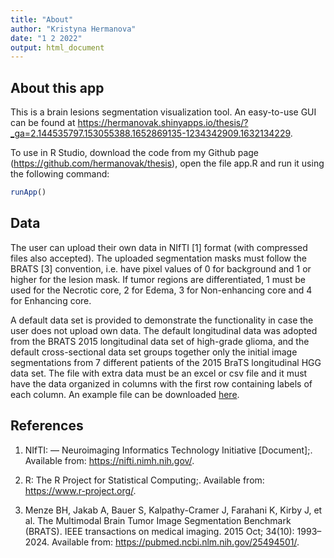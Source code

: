 ```yaml
---
title: "About"
author: "Kristyna Hermanova"
date: "1 2 2022"
output: html_document
---
```


## About this app

This is a brain lesions segmentation visualization tool. An easy-to-use GUI can be found at <https://hermanovak.shinyapps.io/thesis/?_ga=2.144535797.153055388.1652869135-1234342909.1632134229>. 

To use in R Studio, download the code from my Github page (<https://github.com/hermanovak/thesis>), open the file app.R and run it using the following command:

```r
runApp()
```

## Data

The user can upload their own data in NIfTI [1] format (with compressed files also accepted). The uploaded segmentation masks must follow the BRATS [3] convention, i.e. have pixel values of 0 for background and 1 or higher for the lesion mask. If tumor regions are differentiated, 1 must be used for the Necrotic core, 2 for Edema, 3 for Non-enhancing core and 4 for Enhancing core. 

A default data set is provided to demonstrate the functionality in case the user does not upload own data. The default longitudinal data was adopted from the BRATS 2015 longitudinal data set of high-grade glioma, and the default cross-sectional data set groups together only the initial image segmentations from 7 different patients of the 2015 BraTS longitudinal HGG data set.
The file with extra data must be an excel or csv file and it must have the data organized in columns with the first row containing labels of each column. An example file can be downloaded [here](./scores.csv).

## References
1. NIfTI: — Neuroimaging Informatics Technology Initiative [Document];. Available from: <https://nifti.nimh.nih.gov/>.

2. R: The R Project for Statistical Computing;. Available from: <https://www.r-project.org/>.

3. Menze BH, Jakab A, Bauer S, Kalpathy-Cramer J, Farahani K, Kirby J, et al. The Multimodal Brain Tumor
Image Segmentation Benchmark (BRATS). IEEE transactions on medical imaging. 2015 Oct; 34(10): 1993–2024. Available from: <https://pubmed.ncbi.nlm.nih.gov/25494501/>. 
